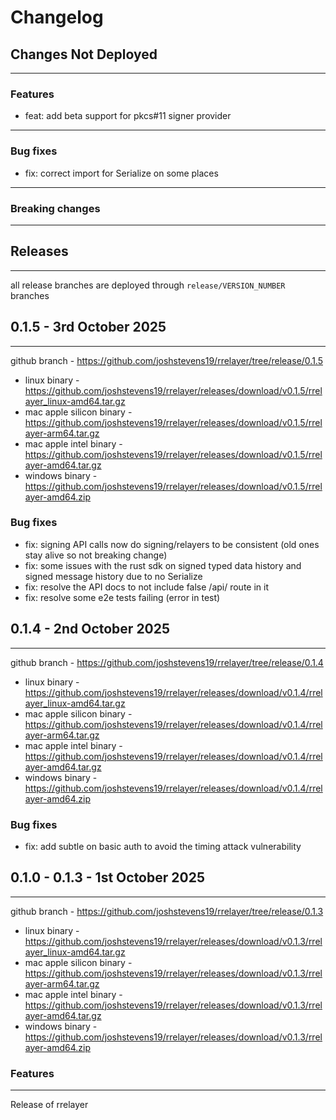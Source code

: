 # Changelog

## Changes Not Deployed

---

### Features

- feat: add beta support for pkcs#11 signer provider

---

### Bug fixes

- fix: correct import for Serialize on some places

---

### Breaking changes

---

## Releases

---

all release branches are deployed through `release/VERSION_NUMBER` branches

## 0.1.5 - 3rd October 2025
-------------------------------------------------

github branch - https://github.com/joshstevens19/rrelayer/tree/release/0.1.5

- linux binary - https://github.com/joshstevens19/rrelayer/releases/download/v0.1.5/rrelayer_linux-amd64.tar.gz
- mac apple silicon binary - https://github.com/joshstevens19/rrelayer/releases/download/v0.1.5/rrelayer-arm64.tar.gz
- mac apple intel binary - https://github.com/joshstevens19/rrelayer/releases/download/v0.1.5/rrelayer-amd64.tar.gz
- windows binary - https://github.com/joshstevens19/rrelayer/releases/download/v0.1.5/rrelayer-amd64.zip

### Bug fixes

- fix: signing API calls now do signing/relayers to be consistent (old ones stay alive so not breaking change)
- fix: some issues with the rust sdk on signed typed data history and signed message history due to no Serialize
- fix: resolve the API docs to not include false /api/ route in it
- fix: resolve some e2e tests failing (error in test)

## 0.1.4 - 2nd October 2025
-------------------------------------------------

github branch - https://github.com/joshstevens19/rrelayer/tree/release/0.1.4

- linux binary - https://github.com/joshstevens19/rrelayer/releases/download/v0.1.4/rrelayer_linux-amd64.tar.gz
- mac apple silicon binary - https://github.com/joshstevens19/rrelayer/releases/download/v0.1.4/rrelayer-arm64.tar.gz
- mac apple intel binary - https://github.com/joshstevens19/rrelayer/releases/download/v0.1.4/rrelayer-amd64.tar.gz
- windows binary - https://github.com/joshstevens19/rrelayer/releases/download/v0.1.4/rrelayer-amd64.zip

### Bug fixes

- fix: add subtle on basic auth to avoid the timing attack vulnerability

## 0.1.0 - 0.1.3 - 1st October 2025
-------------------------------------------------

github branch - https://github.com/joshstevens19/rrelayer/tree/release/0.1.3

- linux binary - https://github.com/joshstevens19/rrelayer/releases/download/v0.1.3/rrelayer_linux-amd64.tar.gz
- mac apple silicon binary - https://github.com/joshstevens19/rrelayer/releases/download/v0.1.3/rrelayer-arm64.tar.gz
- mac apple intel binary - https://github.com/joshstevens19/rrelayer/releases/download/v0.1.3/rrelayer-amd64.tar.gz
- windows binary - https://github.com/joshstevens19/rrelayer/releases/download/v0.1.3/rrelayer-amd64.zip

### Features
-------------------------------------------------

Release of rrelayer
